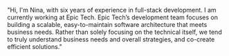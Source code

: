 "Hi, I'm Nina, with six years of experience in full-stack development. I am currently working at Epic Tech.
Epic Tech’s development team focuses on building a scalable, easy-to-maintain software architecture that meets business needs. Rather than solely focusing on the technical itself, we tend to truly understand business needs and overall strategies, and co-create efficient solutions."
